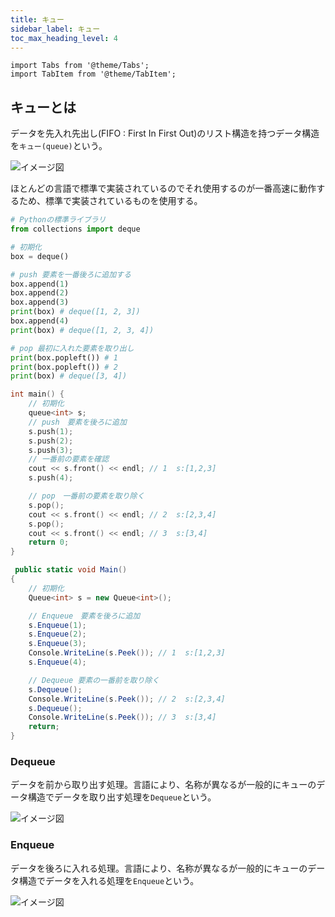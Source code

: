 ```yaml
---
title: キュー
sidebar_label: キュー
toc_max_heading_level: 4
---
```


```mdx-code-block
import Tabs from '@theme/Tabs';
import TabItem from '@theme/TabItem';
```

## キューとは

データを先入れ先出し(FIFO : First In First Out)のリスト構造を持つデータ構造を`キュー(queue)`という。

![イメージ図](/img/svg/Data-structure/queue/queue-1.drawio.svg "キュー")

ほとんどの言語で標準で実装されているのでそれ使用するのが一番高速に動作するため、標準で実装されているものを使用する。

<Tabs groupId="code">
  <TabItem value="python" label="Python" default>

```python title="queue.py"
# Pythonの標準ライブラリ
from collections import deque

# 初期化
box = deque()

# push 要素を一番後ろに追加する
box.append(1)
box.append(2)
box.append(3)
print(box) # deque([1, 2, 3])
box.append(4)
print(box) # deque([1, 2, 3, 4])

# pop 最初に入れた要素を取り出し
print(box.popleft()) # 1
print(box.popleft()) # 2
print(box) # deque([3, 4])
```

  </TabItem>
  <TabItem value="C++" label="C++">

```cpp title="queue.cpp"
int main() {
    // 初期化
    queue<int> s;
    // push　要素を後ろに追加
    s.push(1);
    s.push(2);
    s.push(3);
    // 一番前の要素を確認
    cout << s.front() << endl; // 1  s:[1,2,3]
    s.push(4);

    // pop　一番前の要素を取り除く
    s.pop();
    cout << s.front() << endl; // 2  s:[2,3,4]
    s.pop();
    cout << s.front() << endl; // 3  s:[3,4]
    return 0;
}
```

  </TabItem>
  <TabItem value="C#" label="C#">

```csharp title="queue.cs"
 public static void Main()
{
    // 初期化
    Queue<int> s = new Queue<int>();

    // Enqueue　要素を後ろに追加
    s.Enqueue(1);
    s.Enqueue(2);
    s.Enqueue(3);
    Console.WriteLine(s.Peek()); // 1  s:[1,2,3]
    s.Enqueue(4);

    // Dequeue 要素の一番前を取り除く
    s.Dequeue();
    Console.WriteLine(s.Peek()); // 2  s:[2,3,4]
    s.Dequeue();
    Console.WriteLine(s.Peek()); // 3  s:[3,4]
    return;
}
```

  </TabItem>
</Tabs>

### Dequeue

データを前から取り出す処理。言語により、名称が異なるが一般的にキューのデータ構造でデータを取り出す処理を`Dequeue`という。

![イメージ図](/img/svg/Data-structure/queue/queue-2.drawio.svg "デキュー")

### Enqueue

データを後ろに入れる処理。言語により、名称が異なるが一般的にキューのデータ構造でデータを入れる処理を`Enqueue`という。

![イメージ図](/img/svg/Data-structure/queue/queue-3.drawio.svg "エンキュー")

